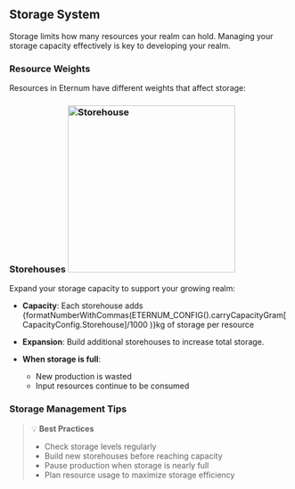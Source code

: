 
## Storage System

Storage limits how many resources your realm can hold. Managing your storage capacity effectively is key to developing
your realm.

### Resource Weights

Resources in Eternum have different weights that affect storage:

<WeightTable />

### Storehouses <img src="/images/buildings/construction/storehouse.png" alt="Storehouse" width="300" className="float-right"/>

Expand your storage capacity to support your growing realm:

- **Capacity**: Each storehouse adds
  {formatNumberWithCommas(ETERNUM_CONFIG().carryCapacityGram[CapacityConfig.Storehouse]/1000 )}kg of storage per
  resource
- **Expansion**: Build additional storehouses to increase total storage.

- **When storage is full**:
  - New production is wasted
  - Input resources continue to be consumed

### Storage Management Tips

> 💡 **Best Practices**
>
> - Check storage levels regularly
> - Build new storehouses before reaching capacity
> - Pause production when storage is nearly full
> - Plan resource usage to maximize storage efficiency

